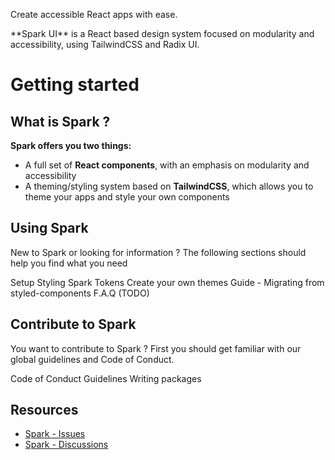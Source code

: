 
<Meta title="Getting Started" />

<div className="flex flex-col gap-xl pb-3xl">
<p className="text-center text-on-background sb-unstyled text-display-1-expanded">
  Create <span className="text-primary">accessible</span> React apps
  <span className="text-secondary">with ease</span>.
</p>
<p className="text-center text-on-neutral-container sb-unstyled text-headline-1">
  **Spark UI** is a React based design system focused on modularity and accessibility, using
  TailwindCSS and Radix UI.
</p>

</div>

# Getting started

## What is Spark ?

**Spark offers you two things:**

- A full set of **React components**, with an emphasis on modularity and accessibility
- A theming/styling system based on **TailwindCSS**, which allows you to theme your apps and style your own components

## Using Spark

New to Spark or looking for information ? The following sections should help you find what you need

<div className="sb-unstyled flex flex-row flex-wrap gap-lg my-xl">
  <Card href="/?path=/docs/using-spark-setup--docs" description="Enable Spark on your project">
    Setup
  </Card>
  <Card
    href="/?path=/docs/using-spark-styling-overview--docs"
    description="Apply styles to your components and markup"
  >
    Styling
  </Card>
  <Card
    isExternalLink
    href="https://sparkui.vercel.app/viewer/"
    description="Visualize colors, spacing, typography, etc."
  >
    Spark Tokens
  </Card>
  <Card href="/?path=/docs/utils-theme--docs" description="Customize as many as you want">
    Create your own themes
  </Card>
  <Card href="/?path=/docs/using-spark-guide-migrating-from-styled-components--docs">
    Guide - Migrating from styled-components
  </Card>
  <Card disabled description="¯\_(ツ)_/¯">
    F.A.Q (TODO)
  </Card>
</div>

## Contribute to Spark

You want to contribute to Spark ? First you should get familiar with our global guidelines and Code of Conduct.

<div className="sb-unstyled flex flex-row flex-wrap gap-lg my-xl">
  <Card href="/?path=/docs/contributing-code-of-conduct-index--docs">Code of Conduct</Card>
  <Card href="/?path=/docs/contributing-guidelines-commit--docs">Guidelines</Card>
  <Card href="/?path=/docs/contributing-writing-packages-structure--docs">Writing packages</Card>
</div>

## Resources

- [Spark - Issues](https://github.com/adevinta/spark/issues)
- [Spark - Discussions](https://github.com/adevinta/spark/discussions)
